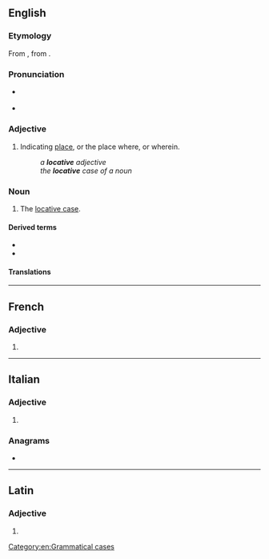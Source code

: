==English==

===Etymology===
From {{der|en|la|locātīvus}}, from {{m|la|locus}}.

===Pronunciation===
* {{a|RP}} {{IPA|en|/ˈlɒkətɪv/}}
* {{a|GenAm}} {{IPA|en|/ˈlɑkətɪv/}}

===Adjective===
{{en-adj|-}}

# {{lb|en|grammar}} Indicating [[place]], or the place where, or wherein.
#: ''a '''locative''' adjective''
#: ''the '''locative''' case of a noun''

===Noun===
{{en-noun}}

# {{lb|en|grammar}} The [[locative case]].

====Derived terms====
* {{l|en|cislocative}}
* {{l|en|translocative}}

====Translations====
{{trans-see|locative case}}

[[Category:en:Grammatical cases]]

----

==French==

===Adjective===
{{head|fr|adjective form}}

# {{inflection of|fr|locatif||f|s}}

----

==Italian==

===Adjective===
{{head|it|adjective form|g=f-p}}

# {{inflection of|it|locativo||f|p}}

===Anagrams===
* {{anagrams|it|a=aceilotv|velocità}}

----

==Latin==

===Adjective===
{{la-adj-form|locātīve}}

# {{inflection of|la|locātīvus||voc|m|s}}
